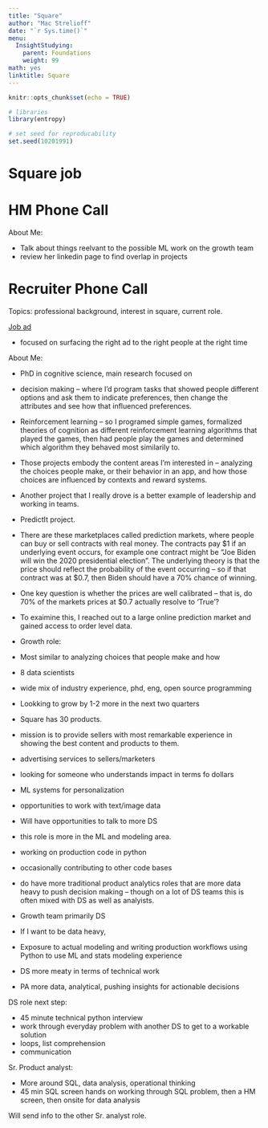 ```yaml
---
title: "Square"
author: "Mac Strelioff"
date: "`r Sys.time()`"
menu:
  InsightStudying:
    parent: Foundations
    weight: 99
math: yes
linktitle: Square
---
```


```r
knitr::opts_chunk$set(echo = TRUE)

# libraries
library(entropy)

# set seed for reproducability
set.seed(10201991)
```


# Square job





# HM Phone Call

About Me: 

- Talk about things reelvant to the possible ML work on the growth team
- review her linkedin page to find overlap in projects


# Recruiter Phone Call

Topics: professional background, interest in square, current role.

[Job ad](https://www.linkedin.com/jobs/view/1502289246/)

- focused on surfacing the right ad to the right people at the right time

About Me: 

- PhD in cognitive science, main research focused on 
- decision making -- where I'd program tasks that showed people different options and ask them to indicate preferences, then change the attributes and see how that influenced preferences. 
- Reinforcement learning -- so I programed simple games, formalized theories of cognition as different reinforcement learning algorithms that played the games, then had people play the games and determined which algorithm they behaved most similarily to. 
- Those projects embody the content areas I'm interested in -- analyzing the choices people make, or their behavior in an app, and how those choices are influenced by contexts and reward systems. 

- Another project that I really drove is a better example of leadership and working in teams. 
- PredictIt project. 
- There are these marketplaces called prediction markets, where people can buy or sell contracts with real money. The contracts pay \$1 if an underlying event occurs, for example one contract might be "Joe Biden will win the 2020 presidential election". The underlying theory is that the price should reflect the probability of the event occurring -- so if that contract was at \$0.7, then Biden should have a 70% chance of winning. 
- One key question is whether the prices are well calibrated -- that is, do 70\% of the markets prices at \$0.7 actually resolve to 'True'? 
- To exaimine this, I reached out to a large online prediction market and gained access to order level data. 

- Growth role: 
- Most similar to analyzing choices that people make and how 
- 8 data scientists
- wide mix of industry experience, phd, eng, open source programming
- Lookking to grow by 1-2 more in the next two quarters
- Square has 30 products. 
- mission is to provide sellers with most remarkable experience in showing the best content and products to them. 
- advertising services to sellers/marketers
- looking for someone who understands impact in terms fo dollars
- ML systems for personalization
- opportunities to work with text/image data
- Will have opportunities to talk to more DS
- this role is more in the ML and modeling area. 
- working on production code in python
- occasionally contributing to other code bases
- do have more traditional product analytics roles that are more data heavy to push decision making -- though on a lot of DS teams this is often mixed with DS as well as analyists. 
- Growth team primarily DS
- If I want to be data heavy, 
- Exposure to actual modeling and writing production workflows using Python to use ML and stats modeling experience
- DS more meaty in terms of technical work
- PA more data, analytical, pushing insights for actionable decisions

DS role next step: 

- 45 minute technical python interview
- work through everyday problem with another DS to get to a workable solution
- loops, list comprehension
- communication

Sr. Product analyst: 

- More around SQL, data analysis, operational thinking
- 45 min SQL screen hands on working through SQL problem, then a HM screen, then onsite for data analysis

Will send info to the other Sr. analyst role. 











